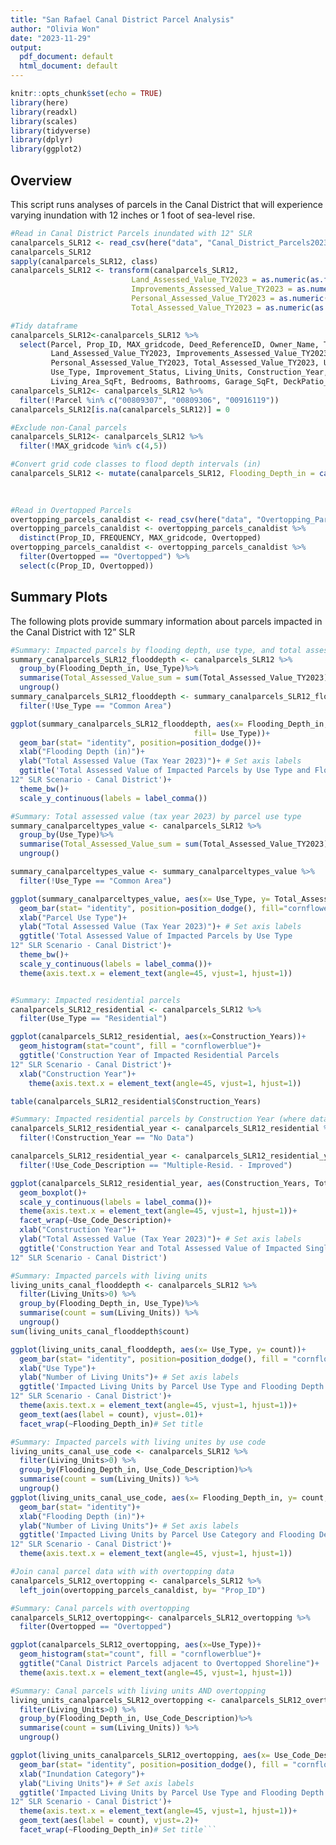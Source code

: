 ```yaml
---
title: "San Rafael Canal District Parcel Analysis"
author: "Olivia Won"
date: "2023-11-29"
output:
  pdf_document: default
  html_document: default
---
```


```r
knitr::opts_chunk$set(echo = TRUE)
library(here)
library(readxl)
library(scales)
library(tidyverse)
library(dplyr)
library(ggplot2)
```

## Overview

This script runs analyses of parcels in the Canal District that will experience varying inundation with 12 inches or 1 foot of sea-level rise.

```r
#Read in Canal District Parcels inundated with 12" SLR
canalparcels_SLR12 <- read_csv(here("data", "Canal_District_Parcels2023.csv"))
canalparcels_SLR12 
sapply(canalparcels_SLR12, class)
canalparcels_SLR12 <- transform(canalparcels_SLR12,
                           Land_Assessed_Value_TY2023 = as.numeric(as.factor(Land_Assessed_Value_TY2023)),
                           Improvements_Assessed_Value_TY2023 = as.numeric(as.factor(Improvements_Assessed_Value_TY2023)),
                           Personal_Assessed_Value_TY2023 = as.numeric(as.factor(Personal_Assessed_Value_TY2023)),
                           Total_Assessed_Value_TY2023 = as.numeric(as.factor(Total_Assessed_Value_TY2023)))

#Tidy dataframe
canalparcels_SLR12<-canalparcels_SLR12 %>% 
  select(Parcel, Prop_ID, MAX_gridcode, Deed_ReferenceID, Owner_Name, Tax_Rate_Area, Assessment_City,
         Land_Assessed_Value_TY2023, Improvements_Assessed_Value_TY2023, Business_Assessed_Value_TY2023,
         Personal_Assessed_Value_TY2023, Total_Assessed_Value_TY2023, Use_Code, Use_Code_Description,
         Use_Type, Improvement_Status, Living_Units, Construction_Year, Construction_Years, Land_Area_SqFt, 
         Living_Area_SqFt, Bedrooms, Bathrooms, Garage_SqFt, DeckPatio_SqFt, Pool_SqFt, Unfinished_SqFt)
canalparcels_SLR12<- canalparcels_SLR12 %>% 
  filter(!Parcel %in% c("00809307", "00809306", "00916119"))
canalparcels_SLR12[is.na(canalparcels_SLR12)] = 0 

#Exclude non-Canal parcels
canalparcels_SLR12<- canalparcels_SLR12 %>% 
  filter(!MAX_gridcode %in% c(4,5))

#Convert grid code classes to flood depth intervals (in)
canalparcels_SLR12 <- mutate(canalparcels_SLR12, Flooding_Depth_in = case_when(MAX_gridcode == 1 ~ '0 - 2.74'
                                                                       ,MAX_gridcode == 2 ~ '2.74 - 5.48'
                                                                       ,MAX_gridcode == 3 ~ '5.48 - 8.22'))

#Read in Overtopped Parcels
overtopping_parcels_canaldist <- read_csv(here("data", "Overtopping_Parcels_CanalDist.csv"))
overtopping_parcels_canaldist <- overtopping_parcels_canaldist %>% 
  distinct(Prop_ID, FREQUENCY, MAX_gridcode, Overtopped)
overtopping_parcels_canaldist <- overtopping_parcels_canaldist %>% 
  filter(Overtopped == "Overtopped") %>%  
  select(c(Prop_ID, Overtopped))


```


## Summary Plots

The following plots provide summary information about parcels impacted in the Canal District with 12" SLR

```r
#Summary: Impacted parcels by flooding depth, use type, and total assessed value
summary_canalparcels_SLR12_flooddepth <- canalparcels_SLR12 %>%
  group_by(Flooding_Depth_in, Use_Type)%>%
  summarise(Total_Assessed_Value_sum = sum(Total_Assessed_Value_TY2023)) %>%
  ungroup()
summary_canalparcels_SLR12_flooddepth <- summary_canalparcels_SLR12_flooddepth %>% 
  filter(!Use_Type == "Common Area")

ggplot(summary_canalparcels_SLR12_flooddepth, aes(x= Flooding_Depth_in, y= Total_Assessed_Value_sum, 
                                         fill= Use_Type))+ 
  geom_bar(stat= "identity", position=position_dodge())+
  xlab("Flooding Depth (in)")+
  ylab("Total Assessed Value (Tax Year 2023)")+ # Set axis labels
  ggtitle('Total Assessed Value of Impacted Parcels by Use Type and Flooding Depth (in) 
12" SLR Scenario - Canal District')+
  theme_bw()+ 
  scale_y_continuous(labels = label_comma())

#Summary: Total assessed value (tax year 2023) by parcel use type
summary_canalparceltypes_value <- canalparcels_SLR12 %>%
  group_by(Use_Type)%>%
  summarise(Total_Assessed_Value_sum = sum(Total_Assessed_Value_TY2023)) %>%
  ungroup()

summary_canalparceltypes_value <- summary_canalparceltypes_value %>% 
  filter(!Use_Type == "Common Area")

ggplot(summary_canalparceltypes_value, aes(x= Use_Type, y= Total_Assessed_Value_sum))+ 
  geom_bar(stat= "identity", position=position_dodge(), fill="cornflowerblue")+
  xlab("Parcel Use Type")+
  ylab("Total Assessed Value (Tax Year 2023)")+ # Set axis labels
  ggtitle('Total Assessed Value of Impacted Parcels by Use Type
12" SLR Scenario - Canal District')+
  theme_bw()+
  scale_y_continuous(labels = label_comma())+
  theme(axis.text.x = element_text(angle=45, vjust=1, hjust=1))


#Summary: Impacted residential parcels
canalparcels_SLR12_residential <- canalparcels_SLR12 %>%
  filter(Use_Type == "Residential") 

ggplot(canalparcels_SLR12_residential, aes(x=Construction_Years))+
  geom_histogram(stat="count", fill = "cornflowerblue")+
  ggtitle('Construction Year of Impacted Residential Parcels
12" SLR Scenario - Canal District')+
  xlab("Construction Year")+
    theme(axis.text.x = element_text(angle=45, vjust=1, hjust=1))

table(canalparcels_SLR12_residential$Construction_Years)

#Summary: Impacted residential parcels by Construction Year (where data was available)
canalparcels_SLR12_residential_year <- canalparcels_SLR12_residential %>%
  filter(!Construction_Year == "No Data")   

canalparcels_SLR12_residential_year <- canalparcels_SLR12_residential_year %>% 
  filter(!Use_Code_Description == "Multiple-Resid. - Improved")   

ggplot(canalparcels_SLR12_residential_year, aes(Construction_Years, Total_Assessed_Value_TY2023, fill=Use_Code_Description))+
  geom_boxplot()+
  scale_y_continuous(labels = label_comma())+
  theme(axis.text.x = element_text(angle=45, vjust=1, hjust=1))+
  facet_wrap(~Use_Code_Description)+
  xlab("Construction Year")+
  ylab("Total Assessed Value (Tax Year 2023)")+ # Set axis labels
  ggtitle('Construction Year and Total Assessed Value of Impacted Single Family/Residential Parcels
12" SLR Scenario - Canal District')

#Summary: Impacted parcels with living units 
living_units_canal_flooddepth <- canalparcels_SLR12 %>% 
  filter(Living_Units>0) %>% 
  group_by(Flooding_Depth_in, Use_Type)%>%
  summarise(count = sum(Living_Units)) %>%
  ungroup()
sum(living_units_canal_flooddepth$count)

ggplot(living_units_canal_flooddepth, aes(x= Use_Type, y= count))+ 
  geom_bar(stat= "identity", position=position_dodge(), fill = "cornflowerblue")+
  xlab("Use Type")+
  ylab("Number of Living Units")+ # Set axis labels
  ggtitle('Impacted Living Units by Parcel Use Type and Flooding Depth (in)
12" SLR Scenario - Canal District')+
  theme(axis.text.x = element_text(angle=45, vjust=1, hjust=1))+
  geom_text(aes(label = count), vjust=.01)+
  facet_wrap(~Flooding_Depth_in)# Set title

#Summary: Impacted parcels with living unites by use code
living_units_canal_use_code <- canalparcels_SLR12 %>% 
  filter(Living_Units>0) %>% 
  group_by(Flooding_Depth_in, Use_Code_Description)%>%
  summarise(count = sum(Living_Units)) %>%
  ungroup()
ggplot(living_units_canal_use_code, aes(x= Flooding_Depth_in, y= count, fill = Use_Code_Description))+ 
  geom_bar(stat= "identity")+
  xlab("Flooding Depth (in)")+
  ylab("Number of Living Units")+ # Set axis labels
  ggtitle('Impacted Living Units by Parcel Use Category and Flooding Depth (in)
12" SLR Scenario - Canal District')+
  theme(axis.text.x = element_text(angle=45, vjust=1, hjust=1))

#Join canal parcel data with with overtopping data
canalparcels_SLR12_overtopping <- canalparcels_SLR12 %>% 
  left_join(overtopping_parcels_canaldist, by= "Prop_ID")

#Summary: Canal parcels with overtopping 
canalparcels_SLR12_overtopping<- canalparcels_SLR12_overtopping %>%
  filter(Overtopped == "Overtopped")

ggplot(canalparcels_SLR12_overtopping, aes(x=Use_Type))+
  geom_histogram(stat="count", fill = "cornflowerblue")+
  ggtitle("Canal District Parcels adjacent to Overtopped Shoreline")+
  theme(axis.text.x = element_text(angle=45, vjust=1, hjust=1))

#Summary: Canal parcels with living units AND overtopping 
living_units_canalparcels_SLR12_overtopping <- canalparcels_SLR12_overtopping %>% 
  filter(Living_Units>0) %>% 
  group_by(Flooding_Depth_in, Use_Code_Description)%>%
  summarise(count = sum(Living_Units)) %>%
  ungroup()

ggplot(living_units_canalparcels_SLR12_overtopping, aes(x= Use_Code_Description, y= count))+ 
  geom_bar(stat= "identity", position=position_dodge(), fill = "cornflowerblue")+
  xlab("Inundation Category")+
  ylab("Living Units")+ # Set axis labels
  ggtitle('Impacted Living Units by Parcel Use Type and Flooding Depth (in) Near Overtopping Points
12" SLR Scenario - Canal District')+
  theme(axis.text.x = element_text(angle=45, vjust=1, hjust=1))+
  geom_text(aes(label = count), vjust=.2)+
  facet_wrap(~Flooding_Depth_in)# Set title```

```